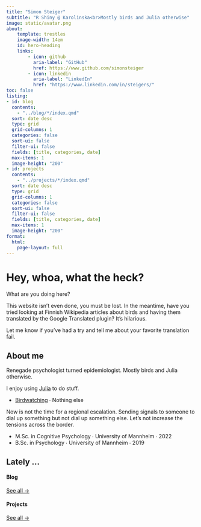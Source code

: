```yaml
---
title: "Simon Steiger"
subtitle: "R Shiny @ Karolinska<br>Mostly birds and Julia otherwise"
image: static/avatar.png
about:
    template: trestles
    image-width: 14em
    id: hero-heading
    links:
        - icon: github
          aria-label: "GitHub"
          href: https://www.github.com/simonsteiger
        - icon: linkedin
          aria-label: "LinkedIn"
          href: "https://www.linkedin.com/in/steigers/"
toc: false
listing:
- id: blog
  contents:
    - "../blog/*/index.qmd"
  sort: date desc
  type: grid
  grid-columns: 1
  categories: false
  sort-ui: false
  filter-ui: false
  fields: [title, categories, date]
  max-items: 1
  image-height: "200"
- id: projects
  contents:
    - "../projects/*/index.qmd"
  sort: date desc
  type: grid
  grid-columns: 1
  categories: false
  sort-ui: false
  filter-ui: false
  fields: [title, categories, date]
  max-items: 1
  image-height: "200"
format:
  html:
    page-layout: full
---
```


::: {#hero-heading}
# Hey, whoa, what the heck?

What are you doing here?

This website isn't even done, you must be lost. In the meantime, have you tried looking at Finnish Wikipedia articles about birds and having them translated by the Google Translated plugin? It's hilarious.

Let me know if you've had a try and tell me about your favorite translation fail.
:::

## About me

:::: {.grid}

::: {.g-col-6 #about-me-1}

Renegade psychologist turned epidemiologist. Mostly birds and Julia otherwise.

I enjoy using [Julia](https://www.julialang.org) to do stuff.

<ul class="fa-ul">
   <li><span class="fa-li"><i class="fa-solid fa-certificate"></i></span><a href="https://ebird.org/profile/MTEyODY4NA/world">Birdwatching</a> ∙ Nothing else</li>
</ul>

:::

::: {.g-col-6 #about-me-2}
Now is not the time for a regional escalation. Sending signals to someone to dial up something but not dial up something else. Let's not increase the tensions across the border.

<ul class="fa-ul">
   <li><span class="fa-li"><i class="fa-solid fa-graduation-cap"></i></span>M.Sc. in Cognitive Psychology ∙ University of Mannheim ∙ 2022</li>
   <li><span class="fa-li"><i class="fa-solid fa-graduation-cap"></i></span>B.Sc. in Psychology ∙ University of Mannheim ∙ 2019</li>
</ul>

:::

::::

## Lately ...

:::: {.grid}

::: {.g-col-3}

#### Blog

::: {#blog}

:::

[See all &rarr;](../blog){.about-links .subtitle}

:::

::: {.g-col-3}

#### Projects

::: {#projects}

:::

[See all &rarr;](../projects){.about-links .subtitle}

:::

::::